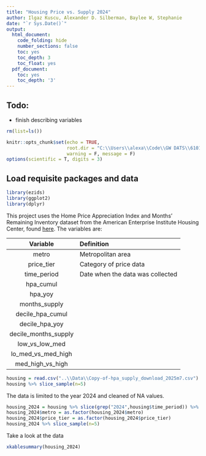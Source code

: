 ```yaml
---
title: "Housing Price vs. Supply 2024"
author: Ilgaz Kuscu, Alexander D. Silberman, Baylee W, Stephanie
date: "`r Sys.Date()`"
output:
  html_document:
    code_folding: hide
    number_sections: false
    toc: yes
    toc_depth: 3
    toc_float: yes
  pdf_document:
    toc: yes
    toc_depth: '3'
---
```


## Todo:

- finish describing variables

```r
rm(list=ls())
```

```r
knitr::opts_chunk$set(echo = TRUE,
                      root.dir = "C:\\Users\\alexa\\Code\\GW DATS\\6101 Intro to Data Science\\Project 1\\GitHub",
                      warning = F, message = F)
options(scientific = T, digits = 3)
```

## Load requisite packages and data

```r
library(ezids)
library(ggplot2)
library(dplyr)
```

This project uses the Home Price Appreciation Index and Months' Remaining Inventory dataset from the American Enterprise Institute Housing Center, found [here](https://www.aei.org/home-price-appreciation-index-and-months-remaining-inventory/). The variables are:  

Variable |  Definition  
  :-:    |  :-- 
metro	 | Metropolitan area
price_tier | Category of price data
time_period | Date when the data was collected
hpa_cumul | 
hpa_yoy | 
months_supply | 
decile_hpa_cumul | 
decile_hpa_yoy | 
decile_months_supply | 
low_vs_low_med | 
lo_med_vs_med_high | 
med_high_vs_high | 

```r
housing = read.csv("..\\Data\\Copy-of-hpa_supply_download_2025m7.csv")
housing %>% slice_sample(n=5)
```

The data is limited to the year 2024 and cleaned of NA values.

```r
housing_2024 = housing %>% slice(grep("2024",housing$time_period)) %>% na.omit
housing_2024$metro = as.factor(housing_2024$metro)
housing_2024$price_tier = as.factor(housing_2024$price_tier)
housing_2024 %>% slice_sample(n=5)
```

Take a look at the data

```r
xkablesummary(housing_2024)
```


